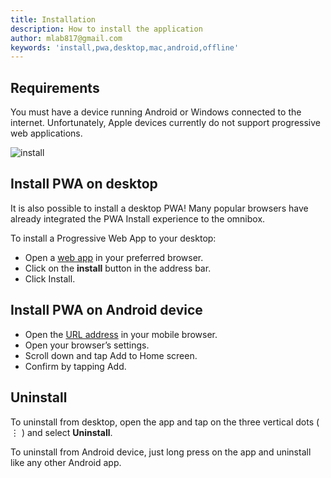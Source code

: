```yaml
---
title: Installation
description: How to install the application
author: mlab817@gmail.com
keywords: 'install,pwa,desktop,mac,android,offline'
---
```


## Requirements 

You must have a device running Android or Windows connected to the internet. Unfortunately, Apple devices currently do not support progressive web applications. 

![install](/images/install.png)

## Install PWA on desktop 

It is also possible to install a desktop PWA! Many popular browsers have already integrated the PWA Install experience to the omnibox. 

To install a Progressive Web App to your desktop: 

- Open a [web app](https://da-ipms2020.web.app) in your preferred browser. 
- Click on the <strong>install</strong> button in the address bar. 
- Click Install. 

## Install PWA on Android device

- Open the [URL address](https://da-ipms2020.web.app) in your mobile browser. 
- Open your browser’s settings. 
- Scroll down and tap Add to Home screen. 
- Confirm by tapping Add. 

## Uninstall 

To uninstall from desktop, open the app and tap on the three vertical dots ( &vellip; ) and select **Uninstall**. 

To uninstall from Android device, just long press on the app and uninstall like any other Android app.